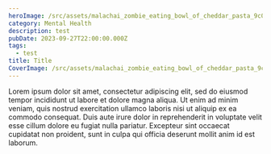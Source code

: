 ```yaml
---
heroImage: /src/assets/malachai_zombie_eating_bowl_of_cheddar_pasta_9c0ac93f-6277-414e-987e-c7279892fe5b.png
category: Mental Health
description: test
pubDate: 2023-09-27T22:00:00.000Z
tags:
  - test
title: Title
CoverImage: /src/assets/malachai_zombie_eating_bowl_of_cheddar_pasta_9c0ac93f-6277-414e-987e-c7279892fe5b.png
---
```


Lorem ipsum dolor sit amet, consectetur adipiscing elit, sed do eiusmod tempor incididunt ut labore et dolore magna aliqua. Ut enim ad minim veniam, quis nostrud exercitation ullamco laboris nisi ut aliquip ex ea commodo consequat. Duis aute irure dolor in reprehenderit in voluptate velit esse cillum dolore eu fugiat nulla pariatur. Excepteur sint occaecat cupidatat non proident, sunt in culpa qui officia deserunt mollit anim id est laborum.
